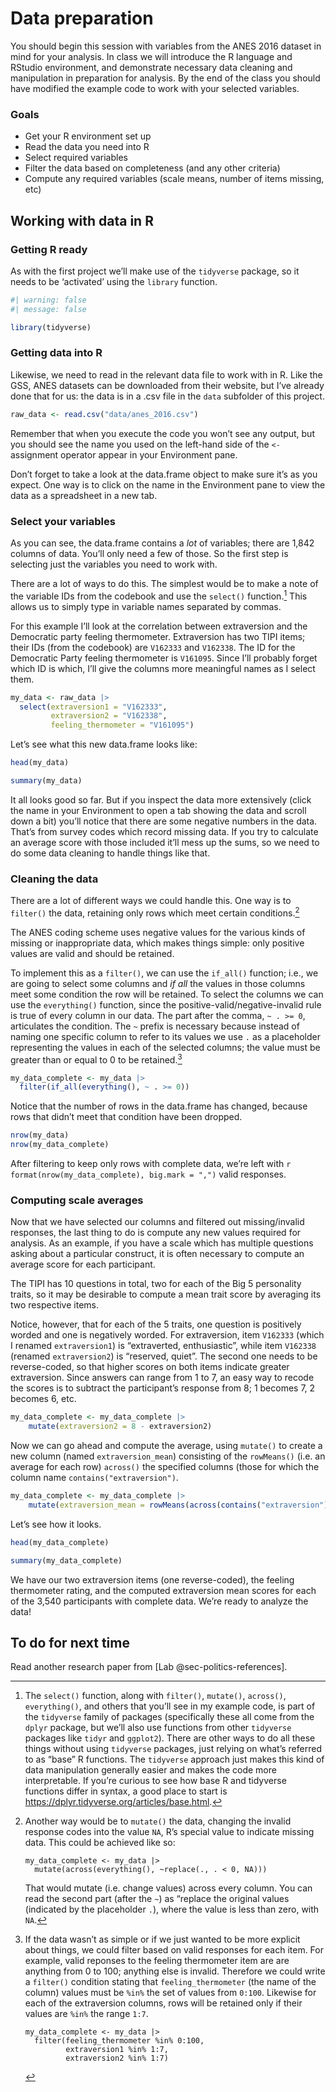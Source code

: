 # Data preparation

You should begin this session with variables from the ANES 2016 dataset in mind for your analysis. In class we will introduce the R language and RStudio environment, and demonstrate necessary data cleaning and manipulation in preparation for analysis. By the end of the class you should have modified the example code to work with your selected variables.

### Goals

-   Get your R environment set up
-   Read the data you need into R
-   Select required variables
-   Filter the data based on completeness (and any other criteria)
-   Compute any required variables (scale means, number of items missing, etc)

## Working with data in R

### Getting R ready

As with the first project we'll make use of the `tidyverse` package, so it needs to be 'activated' using the `library` function.

```r
#| warning: false
#| message: false

library(tidyverse)

```

### Getting data into R

Likewise, we need to read in the relevant data file to work with in R. Like the GSS, ANES datasets can be downloaded from their website, but I've already done that for us: the data is in a .csv file in the `data` subfolder of this project.

```r

raw_data <- read.csv("data/anes_2016.csv")

```

Remember that when you execute the code you won't see any output, but you should see the name you used on the left-hand side of the `<-` assignment operator appear in your Environment pane.

Don't forget to take a look at the data.frame object to make sure it's as you expect. One way is to click on the name in the Environment pane to view the data as a spreadsheet in a new tab. 


### Select your variables

As you can see, the data.frame contains a *lot* of variables; there are 1,842 columns of data. You'll only need a few of those. So the first step is selecting just the variables you need to work with.

There are a lot of ways to do this. The simplest would be to make a note of the variable IDs from the codebook and use the `select()` function.[^tidyverse-note] This allows us to simply type in variable names separated by commas.

For this example I'll look at the correlation between extraversion and the Democratic party feeling thermometer. Extraversion has two TIPI items; their IDs (from the codebook) are `V162333` and `V162338`. The ID for the Democratic Party feeling thermometer is `V161095`. Since I'll probably forget which ID is which, I'll give the columns more meaningful names as I select them.

```r

my_data <- raw_data |> 
  select(extraversion1 = "V162333", 
         extraversion2 = "V162338",
         feeling_thermometer = "V161095")

```

Let's see what this new data.frame looks like:

```r

head(my_data)

summary(my_data)
```

It all looks good so far. But if you inspect the data more extensively (click the name in your Environment to open a tab showing the data and scroll down a bit) you'll notice that there are some negative numbers in the data. That's from survey codes which record missing data. If you try to calculate an average score with those included it'll mess up the sums, so we need to do some data cleaning to handle things like that.

### Cleaning the data

There are a lot of different ways we could handle this. One way is to `filter()` the data, retaining only rows which meet certain conditions.[^1]

The ANES coding scheme uses negative values for the various kinds of missing or inappropriate data, which makes things simple: only positive values are valid and should be retained.

To implement this as a `filter()`, we can use the `if_all()` function; i.e., we are going to select some columns and *if all* the values in those columns meet some condition the row will be retained. To select the columns we can use the `everything()` function, since the positive-valid/negative-invalid rule is true of every column in our data. The part after the comma, `~ . >= 0`, articulates the condition. The `~` prefix is necessary because instead of naming one specific column to refer to its values we use `.` as a placeholder representing the values in each of the selected columns; the value must be greater than or equal to 0 to be retained.[^2] 

```r
my_data_complete <- my_data |> 
  filter(if_all(everything(), ~ . >= 0))
```

Notice that the number of rows in the data.frame has changed, because rows that didn't meet that condition have been dropped.

```r
nrow(my_data)
nrow(my_data_complete) 
```

After filtering to keep only rows with complete data, we're left with `r format(nrow(my_data_complete), big.mark = ",")` valid responses.

### Computing scale averages

Now that we have selected our columns and filtered out missing/invalid responses, the last thing to do is compute any new values required for analysis. As an example, if you have a scale which has multiple questions asking about a particular construct, it is often necessary to compute an average score for each participant.

The TIPI has 10 questions in total, two for each of the Big 5 personality traits, so it may be desirable to compute a mean trait score by averaging its two respective items.

Notice, however, that for each of the 5 traits, one question is positively worded and one is negatively worded. For extraversion, item `V162333` (which I renamed `extraversion1`) is "extraverted, enthusiastic", while item `V162338` (renamed `extraversion2`) is "reserved, quiet". The second one needs to be reverse-coded, so that higher scores on both items indicate greater extraversion. Since answers can range from 1 to 7, an easy way to recode the scores is to subtract the participant's response from 8; 1 becomes 7, 2 becomes 6, etc.

```r

my_data_complete <- my_data_complete |>
    mutate(extraversion2 = 8 - extraversion2)

```

Now we can go ahead and compute the average, using `mutate()` to create a new column (named `extraversion_mean`) consisting of the `rowMeans()` (i.e. an average for each row) `across()` the specified columns (those for which the column name `contains("extraversion")`.

```r

my_data_complete <- my_data_complete |>
    mutate(extraversion_mean = rowMeans(across(contains("extraversion"))))

```

Let's see how it looks.

```r
head(my_data_complete)

summary(my_data_complete)
```

We have our two extraversion items (one reverse-coded), the feeling thermometer rating, and the computed extraversion mean scores for each of the 3,540 participants with complete data. We're ready to analyze the data!

## To do for next time

Read another research paper from [Lab @sec-politics-references].

[^tidyverse-note]: The `select()` function, along with `filter()`, `mutate()`, `across()`, `everything()`, and others that you'll see in my example code, is part of the `tidyverse` family of packages (specifically these all come from the `dplyr` package, but we'll also use functions from other `tidyverse` packages like `tidyr` and `ggplot2`). There are other ways to do all these things without using `tidyverse` packages, just relying on what's referred to as "base" R functions. The `tidyverse` approach just makes this kind of data manipulation generally easier and makes the code more interpretable. If you're curious to see how base R and tidyverse functions differ in syntax, a good place to start is <https://dplyr.tidyverse.org/articles/base.html>.

[^1]: Another way would be to `mutate()` the data, changing the invalid response codes into the value `NA`, R's special value to indicate missing data. This could be achieved like so:

        my_data_complete <- my_data |>
          mutate(across(everything(), ~replace(., . < 0, NA)))

    That would mutate (i.e. change values) across every column. You can read the second part (after the `~`) as "replace the original values (indicated by the placeholder `.`), where the value is less than zero, with `NA`.

[^2]: If the data wasn't as simple or if we just wanted to be more explicit about things, we could filter based on valid responses for each item. For example, valid reponses to the feeling thermometer item are are anything from 0 to 100; anything else is invalid. Therefore we could write a `filter()` condition stating that `feeling_thermometer` (the name of the column) values must be `%in%` the set of values from `0:100`. Likewise for each of the extraversion columns, rows will be retained only if their values are `%in%` the range `1:7`.

        my_data_complete <- my_data |>
          filter(feeling_thermometer %in% 0:100,
                 extraversion1 %in% 1:7,
                 extraversion2 %in% 1:7)




